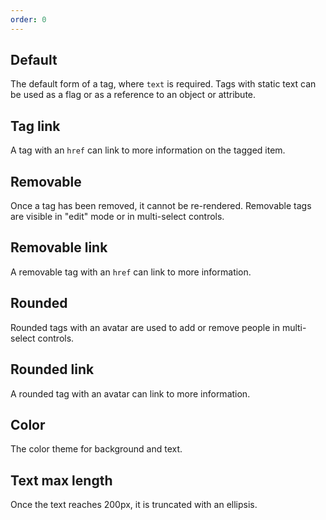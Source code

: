 ```yaml
---
order: 0
---
```




## Default

The default form of a tag, where `text` is required. Tags with static text can be used as a flag or as a reference to an object or attribute.

<Example Component={TagDefault} packageName="@atlaskit/tag" />

## Tag link

A tag with an `href` can link to more information on the tagged item.

<Example Component={TagLink} packageName="@atlaskit/tag" />

## Removable

Once a tag has been removed, it cannot be re-rendered. Removable tags are visible in "edit" mode or in multi-select controls.

<Example Component={TagRemovable} packageName="@atlaskit/tag" />

## Removable link

A removable tag with an `href` can link to more information.

<Example Component={TagRemovableLink} packageName="@atlaskit/tag" />

## Rounded

Rounded tags with an avatar are used to add or remove people in multi-select controls.

<Example Component={TagRounded} packageName="@atlaskit/tag" />

## Rounded link

A rounded tag with an avatar can link to more information.

<Example Component={TagRoundedLink} packageName="@atlaskit/tag" />

## Color

The color theme for background and text.

<Example Component={TagColors} packageName="@atlaskit/tag" />

## Text max length

Once the text reaches 200px, it is truncated with an ellipsis.

<Example Component={TagMaxLength} packageName="@atlaskit/tag" />
